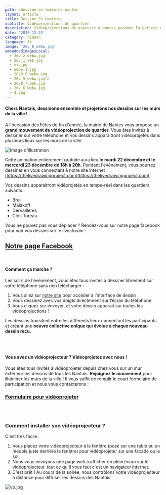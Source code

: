 ```yaml
---
path: /dessine-en-lumieres-nantes
layout: article
title: Dessine En Lumières
subtitle: Vidéoprojections de quartier
description: Vidéoprojections de quartier à Nantes pendant la période des Fêtes de fin d'année
date: '2020-12-23'
category: hidden
language: fr
image: '26v_6_webw.jpg'
embeddedImagesLocal:
  - 26v_2_webw.jpg
  - 26v_1_web.jpg
  - mi.jpg
  - webw-1.jpg
  - 2020_6_webw.jpg
  - 26v_5_webw.jpg">
  - 2020_7_web.jpg
  - 26v_6_webw.jpg
  - 4.jpg
---
```


#### Chers Nantais, dessinons ensemble et projetons nos dessins sur les murs de la ville !

A l'occasion des Fêtes de fin d'année, la mairie de Nantes vous propose un **grand mouvement de vidéoprojection de quartier**. Vous êtes invités à dessiner sur votre téléphone et vos dessins apparaitront vidéoprojetés dans plusieurs lieux sur les murs de la ville.

![Image d'illustration](26v_6_webw.jpg)

Cette animation entièrement gratuite aura lieu **le mardi 22 décembre et le mercerdi 23 décembre de 18h à 20h**. Pendant l'événement, vous pourrez dessiner en vous connectant à notre site internet [https://thelivedrawingproject.com](https://thelivedrawingproject.com)

Vos dessins apparaitront vidéorojetés en temps-réel dans les quartiers suivants :

- Breil
- Malakoff
- Dervaillères
- Clos Toreau

Vous ne pouvez pas vous déplacer ? Rendez-vous sur notre page facebook pour voir vos dessins sur le _livestream_ :

## [Notre page Facebook](https://www.facebook.com/TheLiveDrawingProject)

<br />

#### Comment ça marche ?

Les soirs de l'événement, vous êtes tous invités à dessiner librement sur votre téléphone sans rien télécharger :

1. Vous allez sur [notre site](https://thelivedrawingproject.com) pour accéder à l’interface de dessin
2. Vous dessinez avec vos doigts directement sur l’écran du téléphone
3. Vous cliquez sur envoyer, et votre dessin apparait sur toutes les vidéoprojections !

Les dessins transitent entre les différents lieux connectant les participants et créant une **oeuvre collective unique qui évolue à chaque nouveau dessin reçu**.

<ImageGrid props={props} />

<br />
<br />

#### Vous avez un vidéoprojecteur ? Vidéoprojetez avec nous !

Vous êtes tous invités à vidéoprojeter depuis chez vous sur un mur extérieur les dessins de tous les Nantais. **Rejoignez le mouvement** pour illuminer les murs de la ville ! Il vous suffit de remplir le court formulaire de participation et nous vous contacterons :

### [Formulaire pour vidéoprojeter](https://frama.link/videoprojer-depuis-chez-moi)

<br />
<br />

### Comment installer son vidéoprojecteur ?

C'est très facile :

1. Vous placez votre vidéoprojecteur à la fenêtre (posé sur une table ou un meuble juste derrière la fenêtre) pour vidéoprojeter sur une façade ou le sol.
2. Nous vous envoyons une page web à afficher en plein écran sur le vidéoprojecteur. tout ce qu'il vous faut c'est un navigateur internet.
3. C'est prêt ! Au cours de la soirée, nous contrôlons votre vidéoprojecteur à distance pour diffuser les dessins des Nantais.

![vp.jpg](vp.jpg)

<br />
<br />
